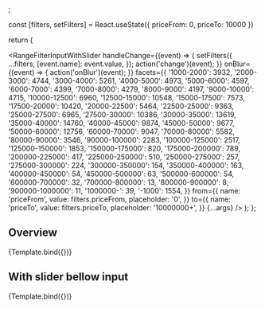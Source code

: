 

<Meta
  title="Components/Filter/Range Filter Input With Slider"
  component={RangeFilterInputWithSlider}
/>
;

  const [filters, setFilters] = React.useState({
    priceFrom: 0,
    priceTo: 10000
  })

return (

<RangeFilterInputWithSlider
  handleChange={(event) => {
    setFilters({
      ...filters,
      [event.name]: event.value,
    });
    action('change')(event);
  }}
  onBlur={(event) => {
    action('onBlur')(event);
  }}
  facets={{
    '1000-2000': 3932,
    '2000-3000': 4744,
    '3000-4000': 5261,
    '4000-5000': 4973,
    '5000-6000': 4597,
    '6000-7000': 4399,
    '7000-8000': 4279,
    '8000-9000': 4197,
    '9000-10000': 4715,
    '10000-12500': 6960,
    '12500-15000': 10548,
    '15000-17500': 7573,
    '17500-20000': 10420,
    '20000-22500': 5464,
    '22500-25000': 9363,
    '25000-27500': 6965,
    '27500-30000': 10386,
    '30000-35000': 13619,
    '35000-40000': 14760,
    '40000-45000': 9874,
    '45000-50000': 9677,
    '50000-60000': 12756,
    '60000-70000': 9047,
    '70000-80000': 5582,
    '80000-90000': 3546,
    '90000-100000': 2283,
    '100000-125000': 2517,
    '125000-150000': 1853,
    '150000-175000': 820,
    '175000-200000': 789,
    '200000-225000': 417,
    '225000-250000': 510,
    '250000-275000': 257,
    '275000-300000': 224,
    '300000-350000': 154,
    '350000-400000': 163,
    '400000-450000': 54,
    '450000-500000': 63,
    '500000-600000': 54,
    '600000-700000': 32,
    '700000-800000': 13,
    '800000-900000': 8,
    '900000-1000000': 11,
    '1000000-*': 39,
    '*-1000': 1554,
  }}
  from={{
    name: 'priceFrom',
    value: filters.priceFrom,
    placeholder: '0',
  }}
  to={{
    name: 'priceTo',
    value: filters.priceTo,
    placeholder: '10000000+',
  }}
  {...args}
/>
); };

## Overview

<Canvas>
  <Story
    name="Overview"
    args={{
      unit: 'CHF',
    }}
  >
    {Template.bind({})}
  </Story>
</Canvas>

## With slider bellow input

<Canvas>
  <Story
    name="Reversed order"
    args={{
      withReversedOrder: true,
    }}
  >
    {Template.bind({})}
  </Story>
</Canvas>
